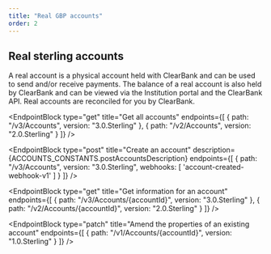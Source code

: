 ```yaml
---
title: "Real GBP accounts"
order: 2
---
```



## Real sterling accounts

A real account is a physical account held with ClearBank and can be used to send and/or receive payments.
The balance of a real account is also held by ClearBank and can be viewed via the Institution portal and the ClearBank API. Real accounts are reconciled for you by ClearBank.

<EndpointBlock
  type="get"
  title="Get all accounts"
  endpoints={[
    {
      path: "/v3/Accounts",
      version: "3.0.Sterling"
    },
    {
      path: "/v2/Accounts",
      version: "2.0.Sterling"
    }
  ]}
/>

<EndpointBlock
  type="post"
  title="Create an account"
  description={ACCOUNTS_CONSTANTS.postAccountsDescription}
  endpoints={[
    {
      path: "/v3/Accounts",
      version: "3.0.Sterling",
      webhooks: [
        'account-created-webhook-v1'
      ]
    }
  ]}
/>

<EndpointBlock
  type="get"
  title="Get information for an account"
  endpoints={[
    {
      path: "/v3/Accounts/{accountId}",
      version: "3.0.Sterling"
    },
    {
      path: "/v2/Accounts/{accountId}",
      version: "2.0.Sterling"
    }
  ]}
/>

<EndpointBlock
  type="patch"
  title="Amend the properties of an existing account"
  endpoints={[
    {
      path: "/v1/Accounts/{accountId}",
      version: "1.0.Sterling"
    }
  ]}
/>
